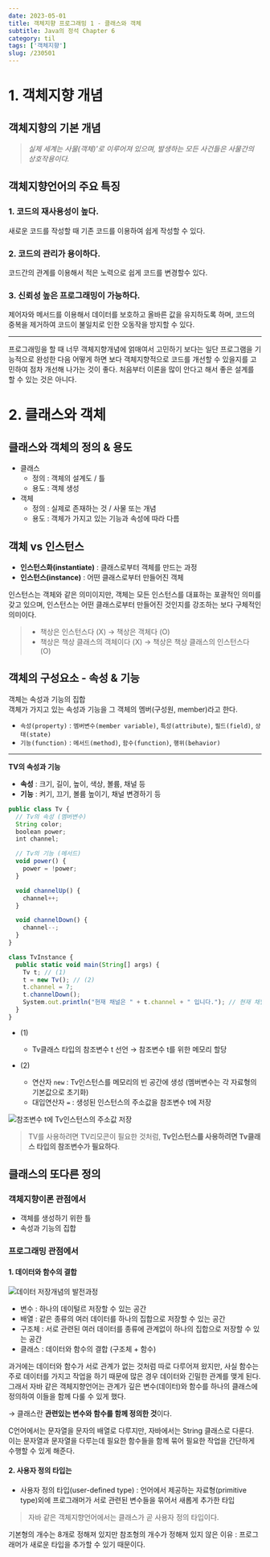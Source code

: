 ```yaml
---
date: 2023-05-01
title: 객체지향 프로그래밍 1 - 클래스와 객체
subtitle: Java의 정석 Chapter 6
category: til
tags: ['객체지향']
slug: /230501
---
```


# 1. 객체지향 개념

## 객체지향의 기본 개념
> *실제 세계는 사물(객체)'로 이루어져 있으며, 발생하는 모든 사건들은 사물간의 상호작용이다.*

## 객체지향언어의 주요 특징

### 1. 코드의 재사용성이 높다.
새로운 코드를 작성할 때 기존 코드를 이용하여 쉽게 작성할 수 있다.

### 2. 코드의 관리가 용이하다.
코드간의 관계를 이용해서 적은 노력으로 쉽게 코드를 변경할수 있다.

### 3. 신뢰성 높은 프로그래밍이 가능하다.
제어자와 메서드를 이용해서 데이터를 보호하고 올바른 값을 유지하도록 하며, 코드의 중복을 제거하여 코드이 불일치로 인한 오동작을 방지할 수 있다.

---

프로그래밍을 할 때 너무 객체지향개념에 얽매여서 고민하기 보다는 일단 프로그램을 기능적으로 완성한 다음 어떻게 하면 보다 객체지향적으로 코드를 개선할 수 있을지를 고민하여 점차 개선해 나가는 것이 좋다. 처음부터 이론을 많이 안다고 해서 좋은 설계를 할 수 있는 것은 아니다.

# 2. 클래스와 객체

## 클래스와 객체의 정의 & 용도

- 클래스
  - 정의 : 객체의 설계도 / 틀
  - 용도 : 객체 생성
- 객체
  - 정의 : 실제로 존재하는 것 / 사물 또는 개념
  - 용도 : 객체가 가지고 있는 기능과 속성에 따라 다름

## 객체 vs 인스턴스

- **인스턴스화(instantiate)** : 클래스로부터 객체를 만드는 과정
- **인스턴스(instance)** : 어떤 클래스로부터 만들어진 객체

인스턴스는 객체와 같은 의미이지만, 객체는 모든 인스턴스를 대표하는 포괄적인 의미를 갖고 있으며, 인스턴스는 어떤 클래스로부터 만들어진 것인지를 강조하는 보다 구체적인 의미이다.

> - 책상은 인스턴스다 (X) → 책상은 객체다 (O)
> - 책상은 책상 클래스의 객체이다 (X) → 책상은 책상 클래스의 인스턴스다 (O)

## 객체의 구성요소 - 속성 & 기능

객체는 속성과 기능의 집합\
객체가 가지고 있는 속성과 기능을 그 객체의 멤버(구성원, member)라고 한다.

- `속성(property)` : `멤버변수(member variable)`, `특성(attribute)`, `필드(field)`, `상태(state)`
- `기능(function)` : `메서드(method)`, `함수(function)`, `행위(behavior)`

---

**TV의 속성과 기능**

- **속성** : 크기, 길이, 높이, 색상, 볼륨, 채널 등
- **기능** : 켜기, 끄기, 볼륨 높이기, 채널 변경하기 등

```js
public class Tv {
  // Tv의 속성 (멤버변수)
  String color;
  boolean power;
  int channel;

  // Tv의 기능 (메서드)
  void power() {
    power = !power;
  }

  void channelUp() {
    channel++;
  }

  void channelDown() {
    channel--;
  }
}

class TvInstance {
  public static void main(String[] args) {
    Tv t; // (1)
    t = new Tv(); // (2)
    t.channel = 7;
    t.channelDown();
    System.out.println("현재 채널은 " + t.channel + " 입니다."); // 현재 채널은 6 입니다.
  }
}
```

- (1)
  - Tv클래스 타입의 참조변수 t 선언 → 참조변수 t를 위한 메모리 할당

- (2)
  - 연산자 `new` : Tv인스턴스를 메모리의 빈 공간에 생성 (멤버변수는 각 자료형의 기본값으로 초기화)
  - 대입연산자 `=` : 생성된 인스턴스의 주소값을 참조변수 t에 저장

![참조변수 t에 Tv인스턴스의 주소값 저장](./2.4.jpeg)

> TV를 사용하려면 TV리모콘이 필요한 것처럼, **Tv인스턴스를 사용하려면 Tv클래스 타입의 참조변수가 필요하다**.

## 클래스의 또다른 정의

### 객체지향이론 관점에서

- 객체를 생성하기 위한 틀
- 속성과 기능의 집합

### 프로그래밍 관점에서

#### 1. 데이터와 함수의 결합

![데이터 저장개념의 발전과정](./2.6.jpeg)

<Caption value='프로그래밍 언어에서 데이터 저장개념의 발전 과정'/>

- 변수 : 하나의 데이털르 저장할 수 있는 공간
- 배열 : 같은 종류의 여러 데이터를 하나의 집합으로 저장할 수 있는 공간
- 구조체 : 서로 관련된 여러 데이터를 종류에 관계없이 하나의 집합으로 저장할 수 있는 공간
- 클래스 : 데이터와 함수의 결합 (구조체 + 함수)

과거에는 데이터와 함수가 서로 관계가 없는 것처럼 따로 다루어져 왔지만, 사실 함수는 주로 데이터를 가지고 작업을 하기 때문에 많은 경우 데이터와 긴밀한 관계를 맺게 된다. 그래서 자바 같은 객체지향언어는 관계가 깊은 변수(데이터)와 함수를 하나의 클래스에 정의하여 이들을 함께 다룰 수 있게 했다.

→ 클래스란 **관련있는 변수와 함수를 함께 정의한 것**이다.

C언어에서는 문자열을 문자의 배열로 다루지만, 자바에서는 String 클래스로 다룬다. 이는 문자열과 문자열을 다루는데 필요한 함수들을 함께 묶어 필요한 작업을 간단하게 수행할 수 있게 해준다.

#### 2. 사용자 정의 타입는

- 사용자 정의 타입(user-defined type) : 언어에서 제공하는 자료형(primitive type)외에 프로그래머가 서로 관련된 변수들을 묶어서 새롭게 추가한 타입

> 자바 같은 객체지향언어에서는 클래스가 곧 사용자 정의 타입이다.

기본형의 개수는 8개로 정해져 있지만 참조형의 개수가 정해져 있지 않은 이유 : 프로그래머가 새로운 타입을 추가할 수 있기 때문이다.
